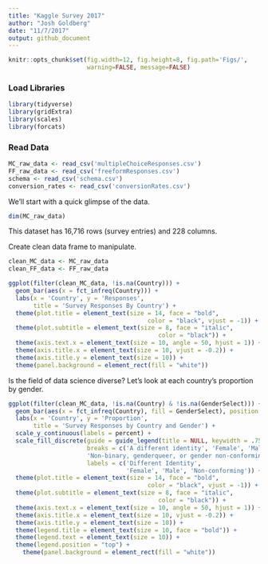 ```yaml
---
title: "Kaggle Survey 2017"
author: "Josh Goldberg"
date: "11/7/2017"
output: github_document
---
```


```r
knitr::opts_chunk$set(fig.width=12, fig.height=8, fig.path='Figs/',
                      warning=FALSE, message=FALSE)
```

### Load Libraries
```r
library(tidyverse)
library(gridExtra)
library(scales)
library(forcats)
```

### Read Data
```r
MC_raw_data <- read_csv('multipleChoiceResponses.csv')
FF_raw_data <- read_csv('freeformResponses.csv')
schema <- read_csv('schema.csv')
conversion_rates <- read_csv('conversionRates.csv')

```

We'll start with a quick glimpse of the data.
```r
dim(MC_raw_data)
```

This dataset has 16,716 rows (survey entries) and 228 columns.

Create clean data frame to manipulate.
```r
clean_MC_data <- MC_raw_data
clean_FF_data <- FF_raw_data
```


```r
ggplot(filter(clean_MC_data, !is.na(Country))) +
  geom_bar(aes(x = fct_infreq(Country))) +
  labs(x = 'Country', y = 'Responses',
       title = 'Survey Responses By Country') +
  theme(plot.title = element_text(size = 14, face = "bold",
                                       color = "black", vjust = -1)) +
  theme(plot.subtitle = element_text(size = 8, face = "italic",
                                          color = "black")) +
  theme(axis.text.x = element_text(size = 10, angle = 50, hjust = 1)) +
  theme(axis.title.x = element_text(size = 10, vjust = -0.2)) +
  theme(axis.title.y = element_text(size = 10)) +
  theme(panel.background = element_rect(fill = "white"))
```

Is the field of data science diverse? Let's look at each country's proportion by gender.
```r
ggplot(filter(clean_MC_data, !is.na(Country) & !is.na(GenderSelect))) +
  geom_bar(aes(x = fct_infreq(Country), fill = GenderSelect), position = 'fill') +
  labs(x = 'Country', y = 'Proportion',
       title = 'Survey Responses by Country and Gender') +
  scale_y_continuous(labels = percent) +
  scale_fill_discrete(guide = guide_legend(title = NULL, keywidth = .75, keyheight = .75), name = 'Gender', 
                      breaks = c('A different identity', 'Female', 'Male',
                      'Non-binary, genderqueer, or gender non-conforming'),
                      labels = c('Different Identity',
                                 'Female', 'Male', 'Non-conforming')) +
  theme(plot.title = element_text(size = 14, face = "bold",
                                       color = "black", vjust = -1)) +
  theme(plot.subtitle = element_text(size = 8, face = "italic",
                                          color = "black")) +
  theme(axis.text.x = element_text(size = 10, angle = 50, hjust = 1)) +
  theme(axis.title.x = element_text(size = 10, vjust = -0.2)) +
  theme(axis.title.y = element_text(size = 10)) +
  theme(legend.title = element_text(size = 10, face = "bold")) +
  theme(legend.text = element_text(size = 10)) +
  theme(legend.position = "top") +
    theme(panel.background = element_rect(fill = "white"))
```



























